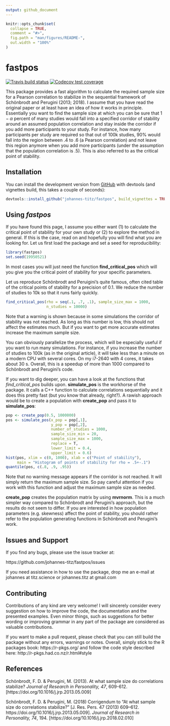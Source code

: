 ```yaml
---
output: github_document
---
```


<!-- README.md is generated from README.Rmd. Please edit that file -->

```r
knitr::opts_chunk$set(
  collapse = TRUE,
  comment = "#>",
  fig.path = "man/figures/README-",
  out.width = "100%"
)
```
# fastpos

<!-- badges: start -->
[![Travis build status](https://travis-ci.org/johannes-titz/fastpos.svg?branch=master)](https://travis-ci.org/johannes-titz/fastpos)
[![Codecov test coverage](https://codecov.io/gh/johannes-titz/fastpos/branch/master/graph/badge.svg)](https://codecov.io/gh/johannes-titz/fastpos?branch=master)
<!-- badges: end -->

This package provides a fast algorithm to calculate the required sample size for a Pearson correlation to stabilize in the sequential framework of Schönbrodt and Perugini (2013; 2018). I assume that you have read the original paper or at least have an idea of how it works in principle. Essentially you want to find the sample size at which you can be sure that $1-\alpha$ percent of many studies would fall into a specified corridor of stability around an assumed population correlation and stay inside the corridor if you add more participants to your study. For instance, how many participants per study are required so that out of 100k studies, 90\% would fall into the region between .4 to .6 (a Pearson correlation) and not leave this region anymore when you add more participants (under the assumption that the population correlation is .5). This is also referred to as the critical point of stability.

## Installation

<!-- You can install the released version of fastpos from [CRAN](https://CRAN.R-project.org) with: -->

<!-- ``` r -->
<!-- install.packages("fastpos") -->
<!-- ``` -->
You can install the development version from [GitHub](https://github.com/) with devtools (and vignettes build, this takes a couple of seconds):

```r
devtools::install_github("johannes-titz/fastpos", build_vignettes = TRUE)
```

## Using *fastpos*
If you have found this page, I assume you either want (1) to calculate the critical point of stability for your own study or (2) to explore the method in general. If this is the case, read on and hopefully you will find what you are looking for. Let us first load the package and set a seed for reproducibility:

```r
library(fastpos)
set.seed(19950521)
```

In most cases you will just need the function **find_critical_pos** which will you give you the critical point of stability for your specific parameters.

Let us reproduce Schönbrodt and Peruigini's quite famous, often cited table of the critical points of stability for a precision of 0.1. We reduce the number of studies to 10k so that it runs fairly quickly.

```r
find_critical_pos(rho = seq(.1, .7, .1), sample_size_max = 1000,
                  n_studies = 10000)
```

Note that a warning is shown because in some simulations the corridor of stability was not reached. As long as this number is low, this should not affect the estimates much. But if you want to get more accurate estimates increase the maximum sample size.

You can obviously parallelize the process, which will be especially useful if you want to run many simulations. For instance, if you increase the number of studies to 100k (as in the original article), it will take less than a minute on a modern CPU with several cores. On my i7-2640 with 4 cores, it takes about 30 s. Overall, this is a speedup of more than 1000 compared to Schönbrodt and Perugini's code.

If you want to dig deeper, you can have a look at the functions that *find_critical_pos* builds upon. **simulate_pos** is the workhorse of the package. It calls a C++ function to calculate correlations sequentially and it does this pretty fast (but you know that already, right?). A rawish approach would be to create a population with **create_pop** and pass it to **simulate_pos**:

```r
pop <- create_pop(0.5, 1000000)
pos <- simulate_pos(x_pop = pop[,1],
                    y_pop = pop[,2],
                    number_of_studies = 1000,
                    sample_size_min = 20,
                    sample_size_max = 1000,
                    replace = T,
                    lower_limit = 0.4,
                    upper_limit = 0.6)
hist(pos, xlim = c(0, 1000), xlab = c("Point of stability"),
     main = "Histogram of points of stability for rho = .5+-.1")
quantile(pos, c(.8, .9, .95))
```

Note that no warning message appears if the corridor is not reached. It will simply return the maximum sample size. So pay careful attention if you work with this function and adjust the maximum sample size as needed.

**create_pop** creates the population matrix by using **mvrnorm**. This is a much simpler way compared to Schönbrodt and Perugini's approach, but the results do not seem to differ. If you are interested in how population parameters (e.g. skewness) affect the point of stability, you should rather refer to the population generating functions in Schönbrodt and Perugini's work.

## Issues and Support
If you find any bugs, please use the issue tracker at:

https://github.com/johannes-titz/fastpos/issues

If you need assistance in how to use the package, drop me an e-mail at johannes at titz.science or johannes.titz at gmail.com

## Contributing
Contributions of any kind are very welcome! I will sincerely consider every suggestion on how to improve the code, the documentation and the presented examples. Even minor things, such as suggestions for better wording or improving grammar in any part of the package are considered as valuable contributions.

If you want to make a pull request, please check that you can still build the package without any errors, warnings or notes. Overall, simply stick to the R packages book: https://r-pkgs.org/ and follow the code style described here: http://r-pkgs.had.co.nz/r.html#style

## References
Schönbrodt, F. D. & Perugini, M. (2013). At what sample size do correlations stabilize? *Journal of Research in Personality, 47*, 609-612. [https://doi.org/10.1016/j.jrp.2013.05.009]
 
Schönbrodt, F. D. & Perugini, M. (2018) Corrigendum to “At what sample size do correlations stabilize?” [J. Res. Pers. 47 (2013) 609–612. https://doi.org/10.1016/j.jrp.2013.05.009]. *Journal of Research in Personality, 74*, 194. [https://doi.org/10.1016/j.jrp.2018.02.010]

